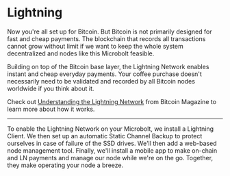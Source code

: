 # Lightning

Now you're all set up for Bitcoin. But Bitcoin is not primarily designed for
fast and cheap payments. The blockchain that records all transactions cannot
grow without limit if we want to keep the whole system decentralized and nodes
like this Microbolt feasible.

Building on top of the Bitcoin base layer, the Lightning Network enables instant
and cheap everyday payments. Your coffee purchase doesn't necessarily need to be
validated and recorded by all Bitcoin nodes worldwide if you think about it.

Check out
[Understanding the Lightning Network](https://bitcoinmagazine.com/technical/understanding-the-lightning-network-part-building-a-bidirectional-payment-channel-1464710791)
from Bitcoin Magazine to learn more about how it works.

---

To enable the Lightning Network on your Microbolt, we install a Lightning
Client. We then set up an automatic Static Channel Backup to protect ourselves
in case of failure of the SSD drives. We'll then add a web-based node management
tool. Finally, we'll install a mobile app to make on-chain and LN payments and
manage our node while we're on the go. Together, they make operating your node a
breeze.